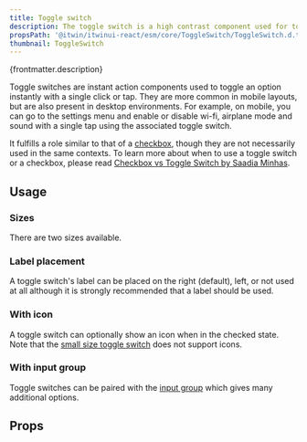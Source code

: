 ```yaml
---
title: Toggle switch
description: The toggle switch is a high contrast component used for toggling settings that only have two states.
propsPath: '@itwin/itwinui-react/esm/core/ToggleSwitch/ToggleSwitch.d.ts'
thumbnail: ToggleSwitch
---
```


<p>{frontmatter.description}</p>

<LiveExample src='ToggleSwitch.main.tsx' truncate={false}>
  <AllExamples.ToggleSwitchMainExample client:load />
</LiveExample>

Toggle switches are instant action components used to toggle an option instantly with a single click or tap. They are more common in mobile layouts, but are also present in desktop environments. For example, on mobile, you can go to the settings menu and enable or disable wi-fi, airplane mode and sound with a single tap using the associated toggle switch.

It fulfills a role similar to that of a [checkbox](checkbox), though they are not necessarily used in the same contexts. To learn more about when to use a toggle switch or a checkbox, please read [Checkbox vs Toggle Switch by Saadia Minhas](https://uxplanet.org/checkbox-vs-toggle-switch-7fc6e83f10b8).

## Usage

### Sizes

There are two sizes available.

<LiveExample src='ToggleSwitch.sizes.tsx'>
  <AllExamples.ToggleSwitchSizesExample client:load />
</LiveExample>

### Label placement

A toggle switch's label can be placed on the right (default), left, or not used at all although it is strongly recommended that a label should be used.

<LiveExample src='ToggleSwitch.labels.tsx'>
  <AllExamples.ToggleSwitchLabelsExample client:load />
</LiveExample>

### With icon

A toggle switch can optionally show an icon when in the checked state. Note that the [small size toggle switch](#sizes) does not support icons.

<LiveExample src='ToggleSwitch.icon.tsx'>
  <AllExamples.ToggleSwitchIconExample client:load />
</LiveExample>

### With input group

Toggle switches can be paired with the [input group](inputgroup) which gives many additional options.

<LiveExample src='ToggleSwitch.inputgroup.tsx'>
  <AllExamples.ToggleSwitchInputGroupExample client:load />
</LiveExample>

## Props

<PropsTable path={frontmatter.propsPath} />
